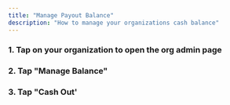 ```yaml
---
title: "Manage Payout Balance"
description: "How to manage your organizations cash balance"
---
```


### 1. Tap on your organization to open the org admin page
### 2. Tap "Manage Balance"
### 3. Tap "Cash Out'